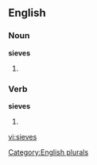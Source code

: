 ==English==

===Noun===
'''sieves'''

# {{plural of |[[sieve]]}}

===Verb===
'''sieves'''

# {{third-person singular of|[[sieve]]}}

[[Category:English plurals]]

[[vi:sieves]]